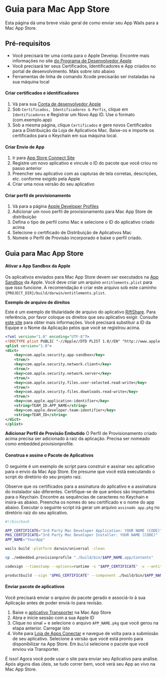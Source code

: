 # Guia para Mac App Store

Esta página dá uma breve visão geral de como enviar seu App Wails para a Mac App Store.

## Pré-requisitos

- Você precisará ter uma conta para o Apple Develop. Encontre mais informações no site [do Programa de Desenvolvedor Apple](https://developer.apple.com/support/compare-memberships/)
- Você precisará ter seus Certificados, Identificadores e App criados no portal de desenvolvimento. Mais sobre isto abaixo
- Ferramentas de linha de comando Xcode precisarão ser instaladas na sua máquina local

#### Criar certificados e identificadores

1. Vá para sua [Conta de desenvolvedor Apple](https://developer.apple.com/account/)
2. Sob `Certificados, Identificadores & Perfis`, clique em `Identificadores` e Registrar um Novo App ID. Use o formato (com.exemplo.app)
3. Sob a mesma página, clique `Certificados` e gere novos Certificados para a Distribuição da Loja de Aplicativos Mac.  Baixe-os e importe os certificados para o Keychain em sua máquina local.

#### Criar Envio de App

1. Ir para [App Store Connect Site](https://appstoreconnect.apple.com/apps)
2. Registre um novo aplicativo e vincule o ID do pacote que você criou no passo anterior
3. Preencher seu aplicativo com as capturas de tela corretas, descrições, etc. conforme exigido pela Apple
4. Criar uma nova versão do seu aplicativo

#### Criar perfil de provisionamento
1. Vá para a página [Apple Developer Profiles](https://developer.apple.com/account/resources/profiles/list)
2. Adicionar um novo perfil de provisionamento para Mac App Store de distribuição
3. Defina o tipo de perfil como Mac e selecione o ID do aplicativo criado acima
4. Selecione o certificado de Distribuição de Aplicativos Mac
5. Nomeie o Perfil de Provisão incorporado e baixe o perfil criado.

## Guia para Mac App Store

#### Ativar a App Sandbox da Apple

Os aplicativos enviados para Mac App Store devem ser executados na [App Sandbox](https://developer.apple.com/app-sandboxing/) da Apple. Você deve criar um arquivo `entitlements.plist` para que isso funcione. A recomendação é criar este arquivo sob este caminho `{PROJECT_DIR}/build/darwin/entitlements.plist`.

**Exemplo de arquivo de direitos**

Este é um exemplo de titularidade de arquivo do aplicativo [RiftShare](https://github.com/achhabra2/riftshare). Para referência, por favor coloque os direitos que seu aplicativo exigir. Consulte [este site](https://developer.apple.com/documentation/bundleresources/entitlements) para obter mais informações. Você precisará substituir a ID da Equipe e o Nome da Aplicação pelos que você se registrou acima.

```xml title="entitlements.plist"
<?xml version="1.0" encoding="UTF-8"?>
<!DOCTYPE plist PUBLIC "-//Apple//DTD PLIST 1.0//EN" "http://www.apple.com/DTDs/PropertyList-1.0.dtd">
<plist version="1.0">
<dict>
    <key>com.apple.security.app-sandbox</key>
    <true/>
    <key>com.apple.security.network.client</key>
    <true/>
    <key>com.apple.security.network.server</key>
    <true/>
    <key>com.apple.security.files.user-selected.read-write</key>
    <true/>
    <key>com.apple.security.files.downloads.read-write</key>
    <true/>
    <key>com.apple.application-identifier</key>
    <string>TEAM_ID.APP_NAME</string>
    <key>com.apple.developer.team-identifier</key>
    <string>TEAM_ID</string>
</dict>
</plist>
```

**Adicionar Perfil de Provisão Embutido** O Perfil de Provisionamento criado acima precisa ser adicionado à raiz da aplicação. Precisa ser nomeado como embedded.provisionprofile.

#### Construa e assine o Pacote de Aplicativos

O seguinte é um exemplo de script para construir e assinar seu aplicativo para o envio da Mac App Store. Ele presume que você está executando o script do diretório do seu projeto raiz.

Observe que os certificados para a assinatura do aplicativo e a assinatura do instalador são diferentes. Certifique-se de que ambos são importados para o Keychain. Encontre as sequências de caracteres no Keychain e insira-as abaixo. Preencha os nomes do seu certificado e o nome do app abaixo. Executar o seguinte script irá gerar um arquivo `assinado app.pkg` no diretório raiz do seu aplicativo.

```bash title="macappstore-build.sh"
#!/bin/bash

APP_CERTIFICATE="3rd Party Mac Developer Application: YOUR NAME (CODE)"
PKG_CERTIFICATE="3rd Party Mac Developer Installer: YOUR NAME (CODE)"
APP_NAME="YourApp"

wails build -platform darwin/universal -clean

cp ./embedded.provisionprofile "./build/bin/$APP_NAME.app/Contents"

codesign --timestamp --options=runtime -s "$APP_CERTIFICATE" -v --entitlements ./build/darwin/entitlements.plist ./build/bin/$APP_NAME.app

productbuild --sign "$PKG_CERTIFICATE" --component ./build/bin/$APP_NAME.app /Applications ./$APP_NAME.pkg
```

#### Enviar pacote de aplicativos

Você precisará enviar o arquivo do pacote gerado e associá-lo à sua Aplicação antes de poder enviá-lo para revisão.

1. Baixe o [aplicativo Transporter](https://apps.apple.com/us/app/transporter/id1450874784) na Mac App Store
2. Abra e inicie sessão com a sua Apple ID
3. Clique no sinal + e selecione o arquivo `APP_NAME.pkg` que você gerou na etapa anterior. Carregar isto
4. Volte para [Loja de Apps Conectar](https://appstoreconnect.apple.com/apps) e navegue de volta para a submissão de seu aplicativo. Selecione a versão que você está pronto para disponibilizar na App Store. Em `Build` selecione o pacote que você enviou via Transporter.

É isso! Agora você pode usar o site para enviar seu Aplicativo para análise. Após alguns dias úteis, se tudo correr bem, você verá seu App ao vivo na Mac App Store. 
